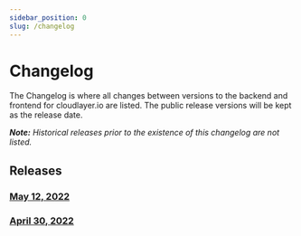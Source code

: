 ```yaml
---
sidebar_position: 0
slug: /changelog
---
```


# Changelog

The Changelog is where all changes between versions to the backend and frontend for cloudlayer.io are listed. The public release versions will be kept as the release date.

_**Note:** Historical releases prior to the existence of this changelog are not listed._

## Releases

### [May 12, 2022](02)
### [April 30, 2022](01)

